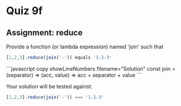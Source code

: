 
# Quiz 9f

## Assignment: reduce

Provide a function (or lambda expression) named 'join' such that
```javascript copy
[1,2,3].reduce(join('-')) equals '1-2-3'
```
<RevealChildren>
    ```javascript copy showLineNumbers filename="Solution"
    const join = (separator) => (acc, value) => acc + separator + value
    ```
</RevealChildren>

Your solution will be tested against:

```javascript copy
[1,2,3].reduce(join('-')) === '1-2-3'
```